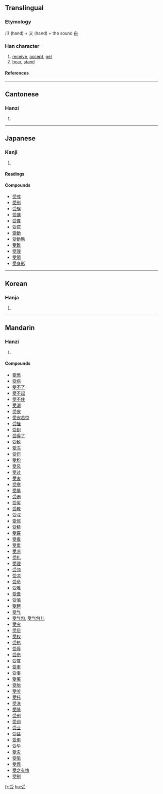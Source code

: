 ==Translingual==
===Etymology===
爪 (hand) + 又 (hand) + the sound [[舟]]
===Han character===
{{Han char|rad=又|as=06|sn=8|four=2040<sub>7</sub>|canj=月月水 (BBE)}}
# [[receive]], [[accept]], [[get]]
# [[bear]], [[stand]]
====References====
{{Han ref|kx=0166.050|dkj=03159|dj=0377.030|hdz=10396.020|uh=53D7|ud=21463|bh=A8FC|bd=43260}}
----
==Cantonese==
===Hanzi===
{{yue-hanzi|jyut=|y=sau6}}
# {{defn|Cantonese}}
----
==Japanese==
===Kanji===
{{ja-kanji|grade=|rs=又06}}
# {{defn|Japanese}} 
====Readings====
{{ja-readings|on=[[じゅ]] (ju), [[しゅう]] (shū)|kun=[[うける]] (ukeru), [[うけ]] (uke)}}

====Compounds====
*[[受戒]]
*[[受刑]]
*[[受験]]
*[[受講]]
*[[受賞]]
*[[受諾]]
*[[受動]]
*[[受動態]]
*[[受難]]
*[[受理]]
*[[受領]]
*[[受身形]]
----
==Korean==
===Hanja===
{{ko-hanja|hangeul=수|rv=su|mr=su}}
# {{defn|Korean}}
----
==Mandarin==
===Hanzi===
{{cmn-hanzi|pin=[[shòu]] (shou4)|wg=shou<sup>4</sup>}}
# {{defn|Mandarin}}

====Compounds====
*[[受憋]]
*[[受病]]
*[[受不了]]
*[[受不起]]
*[[受不住]]
*[[受潮]]
*[[受宠]]
*[[受宠若惊]]
*[[受挫]]
*[[受到]]
*[[受得了]]
*[[受敌]]
*[[受冻]]
*[[受罚]]
*[[受粉]]
*[[受风]]
*[[受过]]
*[[受害]]
*[[受寒]]
*[[受旱]]
*[[受贿]]
*[[受奖]]
*[[受教]]
*[[受戒]]
*[[受惊]]
*[[受精]]
*[[受窘]]
*[[受看]]
*[[受累]]
*[[受冷]]
*[[受礼]]
*[[受理]]
*[[受领]]
*[[受凉]]
*[[受命]]
*[[受难]]
*[[受盘]]
*[[受骗]]
*[[受聘]]
*[[受气]]
*[[受气包]], [[受气包儿]]
*[[受穷]]
*[[受屈]]
*[[受权]]
*[[受热]]
*[[受辱]]
*[[受伤]]
*[[受赏]]
*[[受审]]
*[[受事]]
*[[受署]]
*[[受胎]]
*[[受听]]
*[[受托]]
*[[受洗]]
*[[受降]]
*[[受刑]]
*[[受训]]
*[[受业]]
*[[受益]]
*[[受用]]
*[[受孕]]
*[[受灾]]
*[[受阻]]
*[[受罪]]
*[[受之有愧]]
*[[受制]]

[[fr:受]]
[[hu:受]]